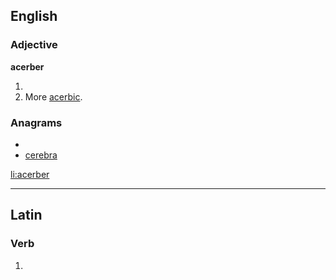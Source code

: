 ==English==
===Adjective===
'''acerber'''
#{{comparative of|[[acerb]]}}
#More [[acerbic]].

===Anagrams===
* {{alphagram|abceerr}}
* [[cerebra#English|cerebra]]

[[li:acerber]]

----
==Latin==

===Verb===
{{la-verb-form|acerber}}

# {{conjugation of|acerbo|acerbō|1|s|pres|pass|sub|lang=la}}
{{rfc-auto}}